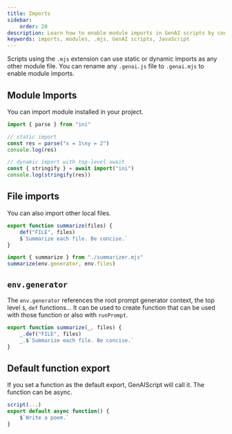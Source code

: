 ```yaml
---
title: Imports
sidebar:
    order: 20
description: Learn how to enable module imports in GenAI scripts by converting them to .mjs format and using static or dynamic imports.
keywords: imports, modules, .mjs, GenAI scripts, JavaScript
---
```



Scripts using the `.mjs` extension can use static or dynamic imports as any other module file.
You can rename any `.genai.js` file to `.genai.mjs` to enable module imports.

## Module Imports

You can import module installed in your project.

```js
import { parse } from "ini"

// static import
const res = parse("x = 1\ny = 2")
console.log(res)

// dynamic import with top-level await
const { stringify } = await import("ini")
console.log(stringify(res))
```

## File imports

You can also import other local files.

```js title="summarizer.mjs"
export function summarize(files) {
    def("FILE", files)
    $`Summarize each file. Be concise.`
}
```

```js title="summarize.genai.mjs"
import { summarize } from "./summarizer.mjs"
summarize(env.generator, env.files)
```

## `env.generator`

The `env.generator` references the root prompt generator context, the top level `$`, `def` functions... It can be used to create function that can be used with those function or also with `runPrompt`.

```js title="summarizer.mjs" "_"
export function summarize(_, files) {
    _.def("FILE", files)
    _.$`Summarize each file. Be concise.`
}
```

## Default function export

If you set a function as the default export, GenAIScript will call it.
The function can be async.

```js title="poem.genai.mjs" "export default async function() {" "}"
script(...)
export default async function() {
    $`Write a poem.`
}
```
